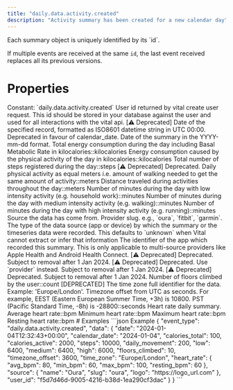 ```yaml
---
title: "daily.data.activity.created"
description: "Activity summary has been created for a new calendar day"
---
```

<Warning>
Each summary object is uniquely identified by its `id`.

If multiple events are received at the same `id`, the last event received replaces all its previous
versions.
</Warning>
# Properties
<ResponseField name="event_type" type="const string" required="true">
Constant: `daily.data.activity.created`
</ResponseField>
<ResponseField name="data" type="ClientFacingActivity" required="true">
<Expandable title="ClientFacingActivity" defaultOpen="true">
<ResponseField name="user_id" type="string" required="true">
User id returned by vital create user request. This id should be stored in your database against the user and used for all interactions with the vital api.
</ResponseField>
<ResponseField name="id" type="string" required="true">
</ResponseField>
<ResponseField name="date" type="string" required="true">
[⚠️ Deprecated] Date of the specified record, formatted as ISO8601 datetime string in UTC 00:00. Deprecated in favour of calendar_date.
</ResponseField>
<ResponseField name="calendar_date" type="string" required="true">
Date of the summary in the YYYY-mm-dd format.
</ResponseField>
<ResponseField name="calories_total" type="number | null">
Total energy consumption during the day including Basal Metabolic Rate in kilocalories::kilocalories
</ResponseField>
<ResponseField name="calories_active" type="number | null">
Energy consumption caused by the physical activity of the day in kilocalories::kilocalories
</ResponseField>
<ResponseField name="steps" type="integer | null">
Total number of steps registered during the day::steps
</ResponseField>
<ResponseField name="daily_movement" type="number | null">
[⚠️ Deprecated] Deprecated. Daily physical activity as equal meters i.e. amount of walking needed to get the same amount of activity::meters
</ResponseField>
<ResponseField name="distance" type="number | null">
Distance traveled during activities throughout the day::meters
</ResponseField>
<ResponseField name="low" type="number | null">
Number of minutes during the day with low intensity activity (e.g. household work)::minutes
</ResponseField>
<ResponseField name="medium" type="number | null">
Number of minutes during the day with medium intensity activity (e.g. walking)::minutes
</ResponseField>
<ResponseField name="high" type="number | null">
Number of minutes during the day with high intensity activity (e.g. running)::minutes
</ResponseField>
<ResponseField name="source" type="ClientFacingSource" required="true">
Source the data has come from.
<Expandable title="ClientFacingSource" defaultOpen="true">
<ResponseField name="provider" type="string" required="true">
Provider slug. e.g., `oura`, `fitbit`, `garmin`.
</ResponseField>
<ResponseField name="type" type="string | null">
The type of the data source (app or device) by which the summary or the timeseries data were recorded. This defaults to `unknown` when Vital cannot extract or infer that information
</ResponseField>
<ResponseField name="app_id" type="string | null">
The identifier of the app which recorded this summary. This is only applicable to multi-source providers like Apple Health and Android Health Connect.
</ResponseField>
<ResponseField name="name" type="string" required="true">
[⚠️ Deprecated] Deprecated. Subject to removal after 1 Jan 2024.
</ResponseField>
<ResponseField name="slug" type="string" required="true">
[⚠️ Deprecated] Deprecated. Use `provider` instead. Subject to removal after 1 Jan 2024.
</ResponseField>
<ResponseField name="logo" type="string" required="true">
[⚠️ Deprecated] Deprecated. Subject to removal after 1 Jan 2024.
</ResponseField>
</Expandable>
</ResponseField>
<ResponseField name="floors_climbed" type="integer | null">
Number of floors climbed by the user::count
</ResponseField>
<ResponseField name="time_zone" type="string | null">
[DEPRECATED] The time zone full identifier for the data. Example: &#x27;Europe/London&#x27;.
</ResponseField>
<ResponseField name="timezone_offset" type="integer | null">
Timezone offset from UTC as seconds. For example, EEST (Eastern European Summer Time, +3h) is 10800. PST (Pacific Standard Time, -8h) is -28800::seconds
</ResponseField>
<ResponseField name="heart_rate" type="ClientFacingHeartRate | null">
Heart rate daily summary.
<Expandable title="ClientFacingHeartRate" defaultOpen="true">
<ResponseField name="avg_bpm" type="number | null">
Average heart rate::bpm
</ResponseField>
<ResponseField name="min_bpm" type="number | null">
Minimum heart rate::bpm
</ResponseField>
<ResponseField name="max_bpm" type="number | null">
Maximum heart rate::bpm
</ResponseField>
<ResponseField name="resting_bpm" type="number | null">
Resting heart rate::bpm
</ResponseField>
</Expandable>
</ResponseField>
</Expandable>
</ResponseField>
# Examples
<CodeGroup>
```json Example
{
  "event_type": "daily.data.activity.created",
  "data": {
    "date": "2024-01-04T12:32:43+00:00",
    "calendar_date": "2024-01-04",
    "calories_total": 100,
    "calories_active": 2000,
    "steps": 10000,
    "daily_movement": 200,
    "low": 6400,
    "medium": 6400,
    "high": 6000,
    "floors_climbed": 10,
    "timezone_offset": 3600,
    "time_zone": "Europe/London",
    "heart_rate": {
      "avg_bpm": 80,
      "min_bpm": 60,
      "max_bpm": 100,
      "resting_bpm": 60
    },
    "source": {
      "name": "Oura",
      "slug": "oura",
      "logo": "https://logo_url.com"
    },
    "user_id": "f5d7d46d-9005-4216-b38d-1ea290cf3dac"
  }
}
```
</CodeGroup>

